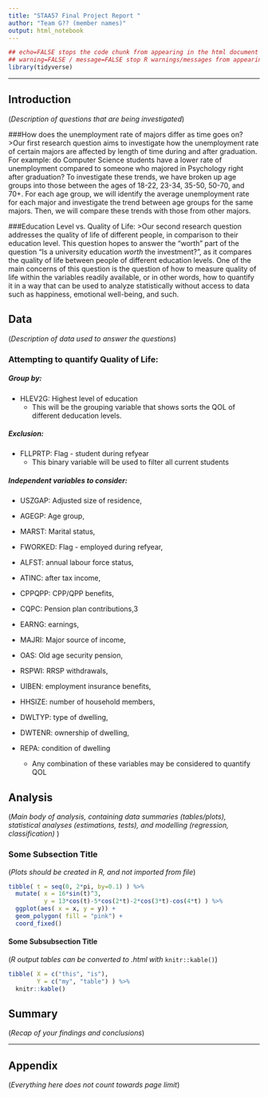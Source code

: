 ---
title: "STAA57 Final Project Report "
author: "Team G?? (member names)"
output: html_notebook
---
```{r, echo=FALSE, message=FALSE, warning=FALSE}
## echo=FALSE stops the code chunk from appearing in the html document
## warning=FALSE / message=FALSE stop R warnings/messages from appearing in the knit document
library(tidyverse)
```


***

<!-- 
(everything below in here is an .html comment)

Instructions: 
- Use typical structure of data analysis report, w/ sections:
    + Introduction
    + Data
    + Analysis
    + Summary
    + Appendix (optional)
- Report should be 5 pages MAX (when compiled/knit as pdf)
- Appendix does not count towards page limit
- Put all your data in a separate "./data/" sub-folder 
- Submit compressed project folder 
- You submissions should be reproducible (i.e. I should be able to   
  re-compile your report with a click of the Preview/Knit button) 

-->

## Introduction 

(*Description of questions that are being investigated*)

###How does the unemployment rate of majors differ as time goes on?
>Our first research question aims to investigate how the unemployment rate of certain majors are affected by length of time during and after graduation. For example: do Computer Science students have a lower rate of unemployment compared to someone who majored in Psychology right after graduation? To investigate these trends, we have broken up age groups into those between the ages of 18-22, 23-34, 35-50, 50-70, and 70+. For each age group, we will identify the average unemployment rate for each major and investigate the trend between age groups for the same majors. Then, we will compare these trends with those from other majors.

###Education Level vs. Quality of Life:
>Our second research question addresses the quality of life of different people, in comparison to their education level. This question hopes to answer the "worth" part of the question "Is a university education *worth* the investment?", as it compares the quality of life between people of different education levels. One of the main concerns of this question is the question of how to measure quality of life within the variables readily available, or in other words, how to quantify it in a way that can be used to analyze statistically without access to data such as happiness, emotional well-being, and such.

## Data 

(*Description of data used to answer the questions*)

### Attempting to quantify Quality of Life:

##### Group by:

* HLEV2G:  Highest level of education
  + This will be the grouping variable that shows sorts the QOL of different deducation levels.

##### Exclusion:

* FLLPRTP: Flag - student during refyear
  + This binary variable will be used to filter all current students


##### Independent variables to consider:


* USZGAP: Adjusted size of residence,
* AGEGP: Age group,
* MARST: Marital status,
* FWORKED: Flag - employed during refyear,
* ALFST: annual labour force status,
* ATINC: after tax income,
* CPPQPP: CPP/QPP benefits,
* CQPC: Pension plan contributions,3
* EARNG: earnings,
* MAJRI: Major source of income,
* OAS: Old age security pension,
* RSPWI: RRSP withdrawals,
* UIBEN: employment insurance benefits,
* HHSIZE: number of household members,
* DWLTYP: type of dwelling,
* DWTENR: ownership of dwelling,
* REPA: condition of dwelling

  + Any combination of these variables may be considered to quantify QOL 




## Analysis 

(*Main body of analysis, containing data summaries (tables/plots),  statistical analyses (estimations, tests), and modelling (regression, classification) *)

### Some Subsection Title

<!-- You can organize content in subsections -->

(*Plots should be created in R, and not imported from file*)

```{r, echo = FALSE, fig.width = 5, fig.heigh = 5}
tibble( t = seq(0, 2*pi, by=0.1) ) %>% 
  mutate( x = 16*sin(t)^3, 
          y = 13*cos(t)-5*cos(2*t)-2*cos(3*t)-cos(4*t) ) %>% 
  ggplot(aes( x = x, y = y)) + 
  geom_polygon( fill = "pink") +
  coord_fixed() 
```

#### Some Subsubsection Title

(*R output tables can be converted to .html with* `knitr::kable()`) 

```{r, echo = FALSE}
tibble( X = c("this", "is"), 
        Y = c("my", "table") ) %>% 
  knitr::kable()
```
<!-- 
for more help on RMarkdown see: https://rmarkdown.rstudio.com/lesson-15.html 
-->


## Summary 

(*Recap of your findings and conclusions*)



***  

## Appendix 

(*Everything here does not count towards page limit*)


